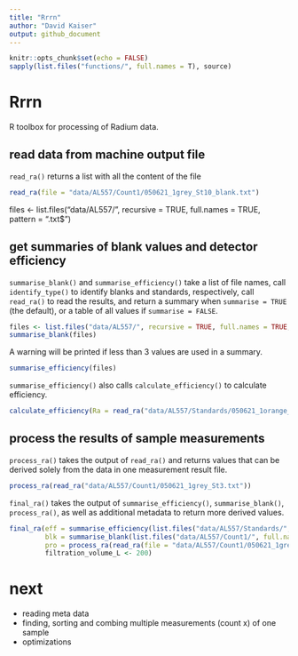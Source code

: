 ```yaml
---
title: "Rrrn"
author: "David Kaiser"
output: github_document
---
```


```r
knitr::opts_chunk$set(echo = FALSE)
sapply(list.files("functions/", full.names = T), source)
```

# Rrrn
R toolbox for processing of Radium data.

## read data from machine output file
`read_ra()` returns a list with all the content of the file

```r
read_ra(file = "data/AL557/Count1/050621_1grey_St10_blank.txt")
```

files <- list.files("data/AL557/", recursive = TRUE, full.names = TRUE, pattern = ".txt$")

## get summaries of blank values and detector efficiency 
`summarise_blank()` and `summarise_efficiency()` take a list of file names, call `identify_type()` to identify blanks and standards, respectively, call `read_ra()` to read the results, and return a summary when `summarise = TRUE` (the default), or a table of all values if `summarise = FALSE`.

```r
files <- list.files("data/AL557/", recursive = TRUE, full.names = TRUE, pattern = ".txt$")
summarise_blank(files)
```

A warning will be printed if less than 3 values are used in a summary.

```r
summarise_efficiency(files)
```

`summarise_efficiency()` also calls `calculate_efficiency()` to calculate efficiency.

```r
calculate_efficiency(Ra = read_ra("data/AL557/Standards/050621_1orange_223Rastandard.txt"))
```

## process the results of sample measurements
`process_ra()` takes the output of `read_ra()` and returns values that can be derived solely from the data in one measurement result file.

```r
process_ra(read_ra("data/AL557/Count1/050621_1grey_St3.txt"))
```

`final_ra()` takes the output of `summarise_efficiency()`, `summarise_blank()`, `process_ra()`, as well as additional metadata to return more derived values.

```r
final_ra(eff = summarise_efficiency(list.files("data/AL557/Standards/", full.names = TRUE)),
         blk = summarise_blank(list.files("data/AL557/Count1/", full.names = TRUE)),
         pro = process_ra(read_ra(file = "data/AL557/Count1/050621_1grey_St3.txt")),
         filtration_volume_L <- 200)
```

# next
- reading meta data
- finding, sorting and combing multiple measurements (count x) of one sample
- optimizations